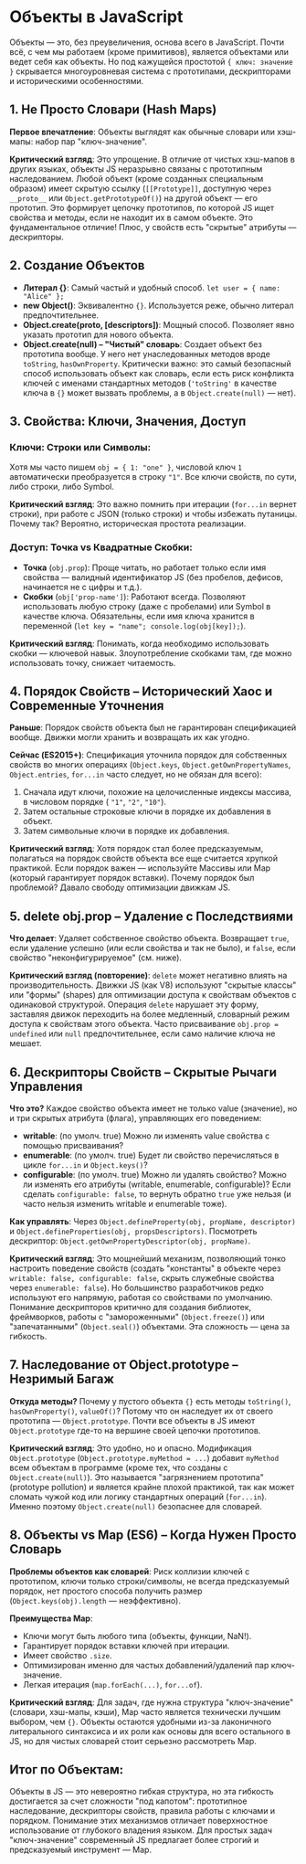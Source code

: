 # Объекты в JavaScript

Объекты — это, без преувеличения, основа всего в JavaScript. Почти всё, с чем мы работаем (кроме примитивов), является объектами или ведет себя как объекты. Но под кажущейся простотой `{ ключ: значение }` скрывается многоуровневая система с прототипами, дескрипторами и историческими особенностями.

## 1. Не Просто Словари (Hash Maps)

**Первое впечатление**: Объекты выглядят как обычные словари или хэш-мапы: набор пар "ключ-значение".

**Критический взгляд**: Это упрощение. В отличие от чистых хэш-мапов в других языках, объекты JS неразрывно связаны с прототипным наследованием. Любой объект (кроме созданных специальным образом) имеет скрытую ссылку (`[[Prototype]]`, доступную через `__proto__` или `Object.getPrototypeOf()`) на другой объект — его прототип. Это формирует цепочку прототипов, по которой JS ищет свойства и методы, если не находит их в самом объекте. Это фундаментальное отличие! Плюс, у свойств есть "скрытые" атрибуты — дескрипторы.

## 2. Создание Объектов

- **Литерал {}**: Самый частый и удобный способ. `let user = { name: "Alice" };`
- **new Object()**: Эквивалентно `{}`. Используется реже, обычно литерал предпочтительнее.
- **Object.create(proto, [descriptors])**: Мощный способ. Позволяет явно указать прототип для нового объекта.
- **Object.create(null) – "Чистый" словарь**: Создает объект без прототипа вообще. У него нет унаследованных методов вроде `toString`, `hasOwnProperty`. Критически важно: это самый безопасный способ использовать объект как словарь, если есть риск конфликта ключей с именами стандартных методов (`'toString'` в качестве ключа в `{}` может вызвать проблемы, а в `Object.create(null)` — нет).

## 3. Свойства: Ключи, Значения, Доступ

### Ключи: Строки или Символы:

Хотя мы часто пишем `obj = { 1: "one" }`, числовой ключ `1` автоматически преобразуется в строку `"1"`. Все ключи свойств, по сути, либо строки, либо Symbol.

**Критический взгляд**: Это важно помнить при итерации (`for...in` вернет строки), при работе с JSON (только строки) и чтобы избежать путаницы. Почему так? Вероятно, историческая простота реализации.

### Доступ: Точка vs Квадратные Скобки:

- **Точка** (`obj.prop`): Проще читать, но работает только если имя свойства — валидный идентификатор JS (без пробелов, дефисов, начинается не с цифры и т.д.).
- **Скобки** (`obj['prop-name']`): Работают всегда. Позволяют использовать любую строку (даже с пробелами) или Symbol в качестве ключа. Обязательны, если имя ключа хранится в переменной (`let key = "name"; console.log(obj[key]);`).

**Критический взгляд**: Понимать, когда необходимо использовать скобки — ключевой навык. Злоупотребление скобками там, где можно использовать точку, снижает читаемость.

## 4. Порядок Свойств – Исторический Хаос и Современные Уточнения

**Раньше**: Порядок свойств объекта был не гарантирован спецификацией вообще. Движки могли хранить и возвращать их как угодно.

**Сейчас (ES2015+)**: Спецификация уточнила порядок для собственных свойств во многих операциях (`Object.keys`, `Object.getOwnPropertyNames`, `Object.entries`, `for...in` часто следует, но не обязан для всего):

1. Сначала идут ключи, похожие на целочисленные индексы массива, в числовом порядке ( `"1"`, `"2"`, `"10"`).
2. Затем остальные строковые ключи в порядке их добавления в объект.
3. Затем символьные ключи в порядке их добавления.

**Критический взгляд**: Хотя порядок стал более предсказуемым, полагаться на порядок свойств объекта все еще считается хрупкой практикой. Если порядок важен — используйте Массивы или Map (который гарантирует порядок вставки). Почему порядок был проблемой? Давало свободу оптимизации движкам JS.

## 5. delete obj.prop – Удаление с Последствиями

**Что делает**: Удаляет собственное свойство объекта. Возвращает `true`, если удаление успешно (или если свойства и так не было), и `false`, если свойство "неконфигурируемое" (см. ниже).

**Критический взгляд (повторение)**: `delete` может негативно влиять на производительность. Движки JS (как V8) используют "скрытые классы" или "формы" (shapes) для оптимизации доступа к свойствам объектов с одинаковой структурой. Операция `delete` нарушает эту форму, заставляя движок переходить на более медленный, словарный режим доступа к свойствам этого объекта. Часто присваивание `obj.prop = undefined` или `null` предпочтительнее, если само наличие ключа не мешает.

## 6. Дескрипторы Свойств – Скрытые Рычаги Управления

**Что это?** Каждое свойство объекта имеет не только value (значение), но и три скрытых атрибута (флага), управляющих его поведением:

- **writable**: (по умолч. true) Можно ли изменять value свойства с помощью присваивания?
- **enumerable**: (по умолч. true) Будет ли свойство перечисляться в цикле `for...in` и `Object.keys()`?
- **configurable**: (по умолч. true) Можно ли удалять свойство? Можно ли изменять его атрибуты (writable, enumerable, configurable)? Если сделать `configurable: false`, то вернуть обратно `true` уже нельзя (и часто нельзя изменить writable и enumerable тоже).

**Как управлять**: Через `Object.defineProperty(obj, propName, descriptor)` и `Object.defineProperties(obj, propsDescriptors)`. Посмотреть дескриптор: `Object.getOwnPropertyDescriptor(obj, propName)`.

**Критический взгляд**: Это мощнейший механизм, позволяющий тонко настроить поведение свойств (создать "константы" в объекте через `writable: false, configurable: false`, скрыть служебные свойства через `enumerable: false`). Но большинство разработчиков редко используют его напрямую, работая со свойствами по умолчанию. Понимание дескрипторов критично для создания библиотек, фреймворков, работы с "замороженными" (`Object.freeze()`) или "запечатанными" (`Object.seal()`) объектами. Эта сложность — цена за гибкость.

## 7. Наследование от Object.prototype – Незримый Багаж

**Откуда методы?** Почему у пустого объекта `{}` есть методы `toString()`, `hasOwnProperty()`, `valueOf()`? Потому что он наследует их от своего прототипа — `Object.prototype`. Почти все объекты в JS имеют `Object.prototype` где-то на вершине своей цепочки прототипов.

**Критический взгляд**: Это удобно, но и опасно. Модификация `Object.prototype` (`Object.prototype.myMethod = ...`) добавит `myMethod` всем объектам в программе (кроме тех, что созданы с `Object.create(null)`). Это называется "загрязнением прототипа" (prototype pollution) и является крайне плохой практикой, так как может сломать чужой код или логику стандартных операций (`for...in`). Именно поэтому `Object.create(null)` безопаснее для словарей.

## 8. Объекты vs Map (ES6) – Когда Нужен Просто Словарь

**Проблемы объектов как словарей**: Риск коллизии ключей с прототипом, ключи только строки/символы, не всегда предсказуемый порядок, нет простого способа получить размер (`Object.keys(obj).length` — неэффективно).

**Преимущества Map**:
- Ключи могут быть любого типа (объекты, функции, NaN!).
- Гарантирует порядок вставки ключей при итерации.
- Имеет свойство `.size`.
- Оптимизирован именно для частых добавлений/удалений пар ключ-значение.
- Легкая итерация (`map.forEach(...)`, `for...of`).

**Критический взгляд**: Для задач, где нужна структура "ключ-значение" (словари, хэш-мапы, кэши), Map часто является технически лучшим выбором, чем `{}`. Объекты остаются удобными из-за лаконичного литерального синтаксиса и их роли как основы для всего остального в JS, но для чистых словарей стоит серьезно рассмотреть Map.

## Итог по Объектам:

Объекты в JS — это невероятно гибкая структура, но эта гибкость достигается за счет сложности "под капотом": прототипное наследование, дескрипторы свойств, правила работы с ключами и порядком. Понимание этих механизмов отличает поверхностное использование от глубокого владения языком. Для простых задач "ключ-значение" современный JS предлагает более строгий и предсказуемый инструмент — Map.

